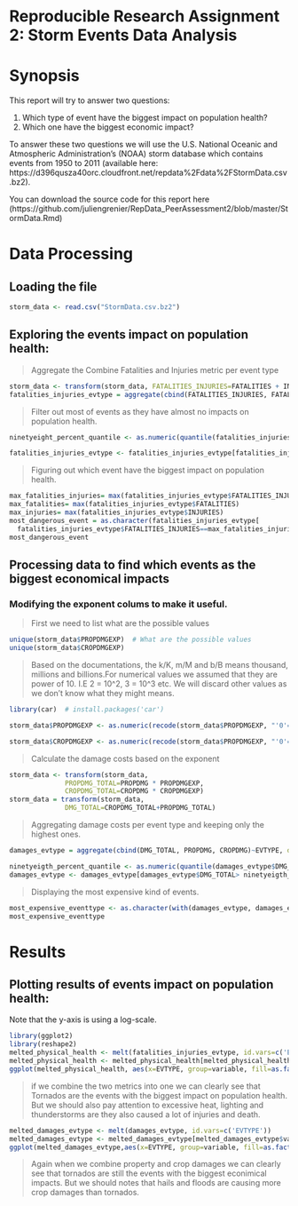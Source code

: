 Reproducible Research Assignment 2: Storm Events Data Analysis
========================================================

# Synopsis
This report will try to answer two questions:

1. Which type of event have the biggest impact on population health?
2. Which one have the biggest economic impact?

To answer these two questions we will use the U.S. National Oceanic and Atmospheric Administration's (NOAA) storm database which contains events from 1950 to 2011 (available here: https://d396qusza40orc.cloudfront.net/repdata%2Fdata%2FStormData.csv.bz2).

You can download the source code for this report here (https://github.com/juliengrenier/RepData_PeerAssessment2/blob/master/StormData.Rmd)

# Data Processing

## Loading the file
```r
storm_data <- read.csv("StormData.csv.bz2")
```

## Exploring the events impact on population health:

> Aggregate the Combine Fatalities and Injuries metric per event type

```r
storm_data <- transform(storm_data, FATALITIES_INJURIES=FATALITIES + INJURIES)
fatalities_injuries_evtype = aggregate(cbind(FATALITIES_INJURIES, FATALITIES, INJURIES)~EVTYPE, data=storm_data, FUN=sum)
```

> Filter out most of events as they have almost no impacts on population health.

```r
ninetyeight_percent_quantile <- as.numeric(quantile(fatalities_injuries_evtype$FATALITIES_INJURIES, probs=c(0.98)))

fatalities_injuries_evtype <- fatalities_injuries_evtype[fatalities_injuries_evtype$FATALITIES_INJURIES > ninetyeight_percent_quantile,]
```

> Figuring out which event have the biggest impact on population health.

```r
max_fatalities_injuries= max(fatalities_injuries_evtype$FATALITIES_INJURIES)
max_fatalities= max(fatalities_injuries_evtype$FATALITIES)
max_injuries= max(fatalities_injuries_evtype$INJURIES)
most_dangerous_event = as.character(fatalities_injuries_evtype[
  fatalities_injuries_evtype$FATALITIES_INJURIES==max_fatalities_injuries,]$EVTYPE)[1]
most_dangerous_event
```


## Processing data to find which events as the biggest economical impacts

### Modifying the exponent colums to make it useful.

> First we need to list what are the possible values
```r
unique(storm_data$PROPDMGEXP)  # What are the possible values
unique(storm_data$CROPDMGEXP)
```

> Based on the documentations, the k/K, m/M and b/B means thousand, millions and billions.For numerical values we assumed that they are power of 10. I.E 2 = 10^2, 3 = 10^3 etc. We will discard other values as we don't know what they might means.

```r
library(car)  # install.packages('car')

storm_data$PROPDMGEXP <- as.numeric(recode(storm_data$PROPDMGEXP, "'0'=1;'1'=10;'2'=100;'3'=1000;'4'=10000;'5'=100000;'6'=1000000;'7'=10000000;'8'=100000000;'B'=1000000000;'h'=100;'H'=100;'K'=1000;'m'=1000000;'M'=1000000;'-'=0;'?'=0;'+'=0"))

storm_data$CROPDMGEXP <- as.numeric(recode(storm_data$PROPDMGEXP, "'0'=1;'1'=10;'2'=100; 'B'=1000000000;'h'=100;'H'=100;'K'=1000;'m'=1000000;'M'=1000000;'?'=0;"))
```

> Calculate the damage costs based on the exponent

```r
storm_data <- transform(storm_data, 
              PROPDMG_TOTAL=PROPDMG * PROPDMGEXP,
              CROPDMG_TOTAL=CROPDMG * CROPDMGEXP)
storm_data = transform(storm_data, 
              DMG_TOTAL=CROPDMG_TOTAL+PROPDMG_TOTAL)
```

> Aggregating damage costs per event type and keeping only the highest ones.
```r
damages_evtype = aggregate(cbind(DMG_TOTAL, PROPDMG, CROPDMG)~EVTYPE, data=storm_data, FUN=sum)

ninetyeigth_percent_quantile <- as.numeric(quantile(damages_evtype$DMG_TOTAL, probs=c(0.98)))
damages_evtype <- damages_evtype[damages_evtype$DMG_TOTAL> ninetyeigth_percent_quantile,]
```


> Displaying the most expensive kind of events.

```r
most_expensive_eventtype <- as.character(with(damages_evtype, damages_evtype[which.max(DMG_TOTAL),]$EVTYPE))[1]
most_expensive_eventtype
```

# Results

## Plotting results of events impact on population health:
Note that the y-axis is using a log-scale.
```r
library(ggplot2)
library(reshape2)
melted_physical_health <- melt(fatalities_injuries_evtype, id.vars=c('EVTYPE'))
melted_physical_health <- melted_physical_health[melted_physical_health$variable != 'FATALITIES_INJURIES',]
ggplot(melted_physical_health, aes(x=EVTYPE, group=variable, fill=as.factor(variable)))+geom_histogram(position="dodge", aes(weight=value))+theme(axis.text.x = element_text(angle=90, hjust=1))+ylab("Population Health Impact (log scale)")+scale_y_log10()+ggtitle("Health Impact Per Type Of Events") + xlab("Event Type")
```

> if we combine the two metrics into one we can clearly see that Tornados are the events with the biggest impact on population health. But we should also pay attention to excessive heat, lighting and thunderstorms are they also caused a lot of injuries and death. 

```r
melted_damages_evtype <- melt(damages_evtype, id.vars=c('EVTYPE'))
melted_damages_evtype <- melted_damages_evtype[melted_damages_evtype$variable != "DMG_TOTAL",]
ggplot(melted_damages_evtype,aes(x=EVTYPE, group=variable, fill=as.factor(variable)))+geom_histogram(position="dodge",binwidth=2, aes(weight=value))+theme(axis.text.x = element_text(angle = 90, hjust = 1)) + ylab("Damage Costs (log scale)") + scale_y_log10() + ggtitle("Damage Costs Per Type Of Events") + xlab("Event Type")
```

> Again when we combine property and crop damages we can clearly see that tornados are still the events with the biggest econimical impacts. But we should notes that hails and floods are causing more crop damages than tornados.